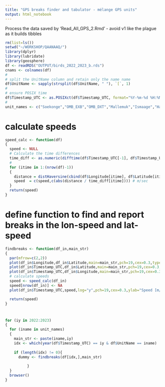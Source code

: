 ```yaml
---
title: "GPS breaks finder and tabulator - mélange GPS units"
output: html_notebook
---
```


Process the data saved by 'Read_All_GPS_2.Rmd' - avoid v1 like the plague as it builds tibbles

```r
rm(list=ls())
setwd("~/WORKSHOP/QAANAAQ/")
library(dplyr)
library(lubridate)
library(geosphere)
df <- readRDS("OUTPUT/birds_2022_2023_b.rds")
cnams <- colnames(df)
#
# split the UnitName column and retain only the name name
df$UnitName <- sapply(strsplit(df$UnitName, " "), `[`, 1)
#
# ensure POSIX time
df$Timestamp_UTC <- as.POSIXct(df$Timestamp_UTC, format="%Y-%m-%d %H:%M:%S",tz='UTC')
#
unit_names <- c("Soekonge","OMB_EXB","OMB_DXT","Mallemuk","Ismaage","Havterne","Havoern","Edder")

```

# calculate speeds
```r
speed_calc <- function(df)
{
  speed <- NULL
  # Calculate the time differences
  time_diff <- as.numeric(difftime(df$Timestamp_UTC[-1], df$Timestamp_UTC[-nrow(df)], units = "secs"))
  #
  for (itime in 1:(nrow(df)-1))
  {
    distance = distHaversine(cbind(df$Longitude[itime], df$Latitude[itime]), cbind(df$Longitude[itime+1], df$Latitude[itime+1]), r=6378137)
    speed  = c(speed,c(abs(distance / time_diff[itime]))) # m/sec
  }
  return(speed)
}
```




# define function to find and report breaks in the lon-speed and lat-speed
```r
findbreaks <- function(df_in,main_str)
{
  par(mfrow=c(2,2))
  plot(df_in$Longitude,df_in$Latitude,main=main_str,pch=19,cex=0.3,type="b")
  plot(df_in$Timestamp_UTC,df_in$Latitude,main=main_str,pch=19,cex=0.3,type="b",ylab="lat")
  plot(df_in$Timestamp_UTC,df_in$Longitude,main=main_str,pch=19,cex=0.3,type="b",ylab='lon')
  # calculate speeds
  speed <- speed_calc(df_in)
  speed[nrow(df_in)] <- NA
  plot(df_in$Timestamp_UTC,speed,log="y",pch=19,cex=0.3,ylab="Speed [m/sec]",main=main_str)

  return(speed)
}
```




#
```r
for (iy in 2022:2023)
{
  for (iname in unit_names)
  {
    main_str <- paste(iname,iy)
    idx <- which(year(df$Timestamp_UTC) == iy & df$UnitName == iname)
    
    if (length(idx) != 0){    
      dummy <- findbreaks(df[idx,],main_str)
       
          }
  }
  browser()
}
```


